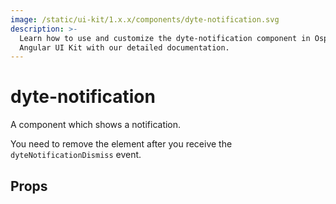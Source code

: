 ```yaml
---
image: /static/ui-kit/1.x.x/components/dyte-notification.svg
description: >-
  Learn how to use and customize the dyte-notification component in Ospi's
  Angular UI Kit with our detailed documentation.
---
```


# dyte-notification

A component which shows a notification.

You need to remove the element after you receive the
`dyteNotificationDismiss` event.

## Props

<PropsTable of="dyte-notification" />

<head>
  <title>Angular UI Kit dyte-notification</title>
</head>
